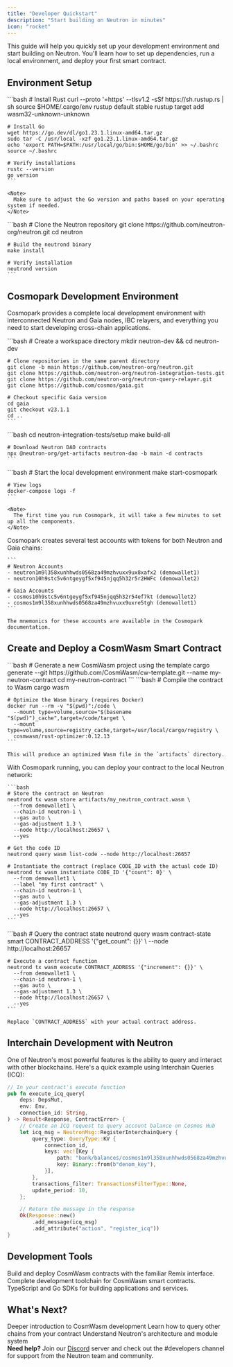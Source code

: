 ```yaml
---
title: "Developer Quickstart"
description: "Start building on Neutron in minutes"
icon: "rocket"
---
```


This guide will help you quickly set up your development environment and start building on Neutron. You'll learn how to set up dependencies, run a local environment, and deploy your first smart contract.

## Environment Setup

<Steps>
  <Step title="Install Required Dependencies">
    ```bash
    # Install Rust
    curl --proto '=https' --tlsv1.2 -sSf https://sh.rustup.rs | sh
    source $HOME/.cargo/env
    rustup default stable
    rustup target add wasm32-unknown-unknown
    
    # Install Go
    wget https://go.dev/dl/go1.23.1.linux-amd64.tar.gz
    sudo tar -C /usr/local -xzf go1.23.1.linux-amd64.tar.gz
    echo 'export PATH=$PATH:/usr/local/go/bin:$HOME/go/bin' >> ~/.bashrc
    source ~/.bashrc
    
    # Verify installations
    rustc --version
    go version
    ```
    
    <Note>
      Make sure to adjust the Go version and paths based on your operating system if needed.
    </Note>
  </Step>
  
  <Step title="Clone and Build Neutron">
    ```bash
    # Clone the Neutron repository
    git clone https://github.com/neutron-org/neutron.git
    cd neutron
    
    # Build the neutrond binary
    make install
    
    # Verify installation
    neutrond version
    ```
  </Step>
</Steps>

## Cosmopark Development Environment

Cosmopark provides a complete local development environment with interconnected Neutron and Gaia nodes, IBC relayers, and everything you need to start developing cross-chain applications.

<Steps>
  <Step title="Clone Required Repositories">
    ```bash
    # Create a workspace directory
    mkdir neutron-dev && cd neutron-dev
    
    # Clone repositories in the same parent directory
    git clone -b main https://github.com/neutron-org/neutron.git
    git clone https://github.com/neutron-org/neutron-integration-tests.git
    git clone https://github.com/neutron-org/neutron-query-relayer.git
    git clone https://github.com/cosmos/gaia.git
    
    # Checkout specific Gaia version
    cd gaia
    git checkout v23.1.1
    cd ..
    ```
  </Step>
  
  <Step title="Build Docker Images">
    ```bash
    cd neutron-integration-tests/setup
    make build-all
    
    # Download Neutron DAO contracts
    npx @neutron-org/get-artifacts neutron-dao -b main -d contracts
    ```
  </Step>
  
  <Step title="Start Cosmopark">
    ```bash
    # Start the local development environment
    make start-cosmopark
    
    # View logs
    docker-compose logs -f
    ```
    
    <Note>
      The first time you run Cosmopark, it will take a few minutes to set up all the components.
    </Note>
  </Step>
  
  <Step title="Use Predefined Accounts">
    Cosmopark creates several test accounts with tokens for both Neutron and Gaia chains:
    
    ```
    # Neutron Accounts
    - neutron1m9l358xunhhwds0568za49mzhvuxx9ux8xafx2 (demowallet1)
    - neutron10h9stc5v6ntgeygf5xf945njqq5h32r5r2HWFc (demowallet2)
    
    # Gaia Accounts
    - cosmos10h9stc5v6ntgeygf5xf945njqq5h32r54ef7kt (demowallet2)
    - cosmos1m9l358xunhhwds0568za49mzhvuxx9uxre5tgh (demowallet1)
    ```
    
    The mnemonics for these accounts are available in the Cosmopark documentation.
  </Step>
</Steps>

## Create and Deploy a CosmWasm Smart Contract

<Steps>
  <Step title="Initialize a New CosmWasm Project">
    ```bash
    # Generate a new CosmWasm project using the template
    cargo generate --git https://github.com/CosmWasm/cw-template.git --name my-neutron-contract
    cd my-neutron-contract
    ```
  </Step>
  
  <Step title="Build Your Contract">
    ```bash
    # Compile the contract to Wasm
    cargo wasm
    
    # Optimize the Wasm binary (requires Docker)
    docker run --rm -v "$(pwd)":/code \
      --mount type=volume,source="$(basename "$(pwd)")_cache",target=/code/target \
      --mount type=volume,source=registry_cache,target=/usr/local/cargo/registry \
      cosmwasm/rust-optimizer:0.12.13
    ```
    
    This will produce an optimized Wasm file in the `artifacts` directory.
  </Step>
  
  <Step title="Deploy to Cosmopark">
    With Cosmopark running, you can deploy your contract to the local Neutron network:
    
    ```bash
    # Store the contract on Neutron
    neutrond tx wasm store artifacts/my_neutron_contract.wasm \
      --from demowallet1 \
      --chain-id neutron-1 \
      --gas auto \
      --gas-adjustment 1.3 \
      --node http://localhost:26657 \
      --yes
    
    # Get the code ID
    neutrond query wasm list-code --node http://localhost:26657
    
    # Instantiate the contract (replace CODE_ID with the actual code ID)
    neutrond tx wasm instantiate CODE_ID '{"count": 0}' \
      --from demowallet1 \
      --label "my first contract" \
      --chain-id neutron-1 \
      --gas auto \
      --gas-adjustment 1.3 \
      --node http://localhost:26657 \
      --yes
    ```
  </Step>
  
  <Step title="Interact with Your Contract">
    ```bash
    # Query the contract state
    neutrond query wasm contract-state smart CONTRACT_ADDRESS '{"get_count": {}}' \
      --node http://localhost:26657
    
    # Execute a contract function
    neutrond tx wasm execute CONTRACT_ADDRESS '{"increment": {}}' \
      --from demowallet1 \
      --chain-id neutron-1 \
      --gas auto \
      --gas-adjustment 1.3 \
      --node http://localhost:26657 \
      --yes
    ```
    
    Replace `CONTRACT_ADDRESS` with your actual contract address.
  </Step>
</Steps>

## Interchain Development with Neutron

One of Neutron's most powerful features is the ability to query and interact with other blockchains. Here's a quick example using Interchain Queries (ICQ):

```rust
// In your contract's execute function
pub fn execute_icq_query(
    deps: DepsMut,
    env: Env,
    connection_id: String,
) -> Result<Response, ContractError> {
    // Create an ICQ request to query account balance on Cosmos Hub
    let icq_msg = NeutronMsg::RegisterInterchainQuery {
        query_type: QueryType::KV {
            connection_id,
            keys: vec![Key {
                path: "bank/balances/cosmos1m9l358xunhhwds0568za49mzhvuxx9uxre5tgh".to_string(),
                key: Binary::from(b"denom_key"),
            }],
        },
        transactions_filter: TransactionsFilterType::None,
        update_period: 10,
    };

    // Return the message in the response
    Ok(Response::new()
        .add_message(icq_msg)
        .add_attribute("action", "register_icq"))
}
```

## Development Tools

<CardGroup cols={3}>
  <Card title="Remix IDE Plugin" icon="browser" href="/developers/tutorials/cosmwasm_remix">
    Build and deploy CosmWasm contracts with the familiar Remix interface.
  </Card>
  
  <Card title="WasmKit" icon="toolbox" href="/developers/tutorials/cosmwasm_wasmkit">
    Complete development toolchain for CosmWasm smart contracts.
  </Card>
  
  <Card title="Neutron SDK" icon="box" href="https://github.com/neutron-org/neutron-sdk">
    TypeScript and Go SDKs for building applications and services.
  </Card>
</CardGroup>

## What's Next?

<CardGroup cols={3}>
  <Card title="CosmWasm Intro" icon="atom" href="/developers/tutorials/introduction_to_cosmwasm">
    Deeper introduction to CosmWasm development
  </Card>
  
  <Card title="Interchain Queries" icon="network-wired" href="/developers/modules/interchain-queries/overview">
    Learn how to query other chains from your contract
  </Card>
  
  <Card title="Architecture Guide" icon="layer-group" href="/developers/architecture">
    Understand Neutron's architecture and module system
  </Card>
</CardGroup>

<div className="p-4 border-l-4 border-primary bg-primary/5 rounded my-6">
  <strong>Need help?</strong> Join our <a href="https://discord.gg/neutron" className="text-primary hover:underline">Discord</a> server and check out the #developers channel for support from the Neutron team and community.
</div> 